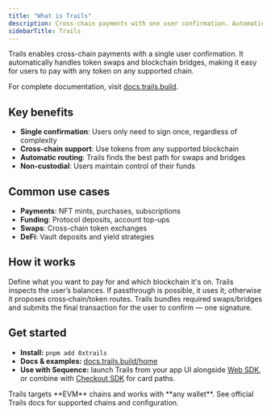 ```yaml
---
title: "What is Trails"
description: Cross-chain payments with one user confirmation. Automatically handle swaps and bridges across different blockchains.
sidebarTitle: Trails
---
```


Trails enables cross-chain payments with a single user confirmation. It automatically handles token swaps and blockchain bridges, making it easy for users to pay with any token on any supported chain.

For complete documentation, visit [docs.trails.build](https://docs.trails.build/home).

## Key benefits

- **Single confirmation**: Users only need to sign once, regardless of complexity
- **Cross-chain support**: Use tokens from any supported blockchain
- **Automatic routing**: Trails finds the best path for swaps and bridges
- **Non-custodial**: Users maintain control of their funds

## Common use cases

- **Payments**: NFT mints, purchases, subscriptions
- **Funding**: Protocol deposits, account top-ups
- **Swaps**: Cross-chain token exchanges
- **DeFi**: Vault deposits and yield strategies

## How it works

<Steps>
  <Step title="Set your intent">
    Define what you want to pay for and which blockchain it's on.
  </Step>
  <Step title="Inspect & route">
    Trails inspects the user’s balances. If passthrough is possible, it uses it; otherwise it proposes cross‑chain/token routes.
  </Step>
  <Step title="Orchestrate & execute">
    Trails bundles required swaps/bridges and submits the final transaction for the user to confirm — one signature.
  </Step>
</Steps>

## Get started

- **Install:** `pnpm add 0xtrails`  
- **Docs & examples:** <a href="https://docs.trails.build/home">docs.trails.build/home</a>  
- **Use with Sequence:** launch Trails from your app UI alongside <a href="/sdk/web/overview">Web SDK</a>, or combine with <a href="/solutions/payments/checkout-sdk">Checkout SDK</a> for card paths.

<Info>
Trails targets **EVM** chains and works with **any wallet**. See official Trails docs for supported chains and configuration.
</Info>
